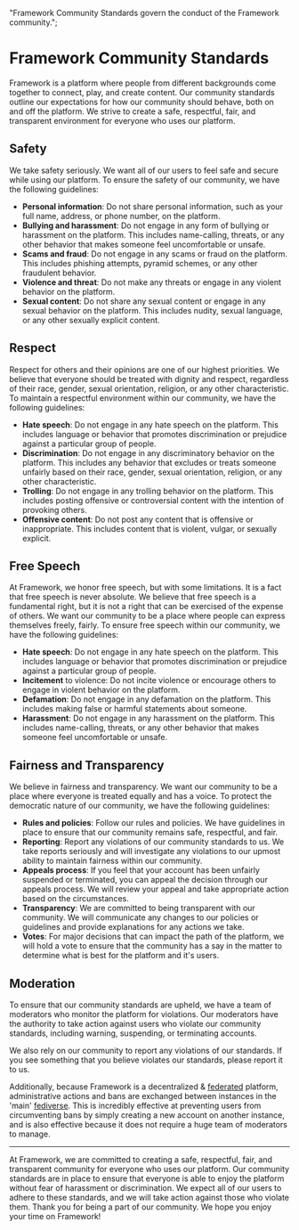   "Framework Community Standards govern the conduct of the Framework community.";

# Framework Community Standards

Framework is a platform where people from different backgrounds come together to connect, play, and create
content. Our community standards outline our expectations for how our community should behave, both on and
off the platform. We strive to create a safe, respectful, fair, and transparent environment for everyone
who uses our platform.

## Safety

We take safety seriously. We want all of our users to feel safe and secure while using our platform. To
ensure the safety of our community, we have the following guidelines:

- **Personal information**: Do not share personal information, such as your full name, address, or phone
  number, on the platform.
- **Bullying and harassment**: Do not engage in any form of bullying or harassment on the platform. This
  includes name-calling, threats, or any other behavior that makes someone feel uncomfortable or unsafe.
- **Scams and fraud**: Do not engage in any scams or fraud on the platform. This includes phishing
  attempts, pyramid schemes, or any other fraudulent behavior.
- **Violence and threat**: Do not make any threats or engage in any violent behavior on the platform.
- **Sexual content**: Do not share any sexual content or engage in any sexual behavior on the platform.
  This includes nudity, sexual language, or any other sexually explicit content.

## Respect

Respect for others and their opinions are one of our highest priorities. We believe that everyone should
be treated with dignity and respect, regardless of their race, gender, sexual orientation, religion,
or any other characteristic. To maintain a respectful environment within our community, we have the
following guidelines:

- **Hate speech**: Do not engage in any hate speech on the platform. This includes language or behavior
  that promotes discrimination or prejudice against a particular group of people.
- **Discrimination**: Do not engage in any discriminatory behavior on the platform. This includes any
  behavior that excludes or treats someone unfairly based on their race, gender, sexual orientation,
  religion, or any other characteristic.
- **Trolling**: Do not engage in any trolling behavior on the platform. This includes posting offensive
  or controversial content with the intention of provoking others.
- **Offensive content**: Do not post any content that is offensive or inappropriate. This includes content
  that is violent, vulgar, or sexually explicit.

## Free Speech

At Framework, we honor free speech, but with some limitations. It is a fact that free speech is never
absolute. We believe that free speech is a fundamental right, but it is not a right that can be exercised
of the expense of others. We want our community to be a place where people can express themselves freely,
fairly. To ensure free speech within our community, we have the following guidelines:

- **Hate speech**: Do not engage in any hate speech on the platform. This includes language or behavior
  that promotes discrimination or prejudice against a particular group of people.
- **Incitement** to violence: Do not incite violence or encourage others to engage in violent behavior on
  the platform.
- **Defamation**: Do not engage in any defamation on the platform. This includes making false or harmful
  statements about someone.
- **Harassment**: Do not engage in any harassment on the platform. This includes name-calling, threats,
  or any other behavior that makes someone feel uncomfortable or unsafe.

## Fairness and Transparency

We believe in fairness and transparency. We want our community to be a place where everyone is treated
equally and has a voice. To protect the democratic nature of our community, we have the following
guidelines:

- **Rules and policies**: Follow our rules and policies. We have guidelines in place to ensure that our
  community remains safe, respectful, and fair.
- **Reporting**: Report any violations of our community standards to us. We take reports seriously and
  will investigate any violations to our upmost ability to maintain fairness within our community.
- **Appeals process**: If you feel that your account has been unfairly suspended or terminated, you can
  appeal the decision through our appeals process. We will review your appeal and take appropriate action
  based on the circumstances.
- **Transparency**: We are committed to being transparent with our community. We will communicate any
  changes to our policies or guidelines and provide explanations for any actions we take.
- **Votes**: For major decisions that can impact the path of the platform, we will hold a vote to ensure
  that the community has a say in the matter to determine what is best for the platform and it's users.

## Moderation

To ensure that our community standards are upheld, we have a team of moderators who monitor the platform
for violations. Our moderators have the authority to take action against users who violate our community
standards, including warning, suspending, or terminating accounts.

We also rely on our community to report any violations of our standards. If you see something that you
believe violates our standards, please report it to us.

Additionally, because Framework is a decentralized & [federated](<https://www.wikiwand.com/en/Federation_(information_technology)>) platform,
administrative actions and bans are exchanged between instances in the 'main' [fediverse](https://www.wikiwand.com/en/Fediverse). This is incredibly
effective at preventing users from circumventing bans by simply creating a new account on another instance,
and is also effective because it does not require a huge team of moderators to manage.

---

At Framework, we are committed to creating a safe, respectful, fair, and transparent community for
everyone who uses our platform. Our community standards are in place to ensure that everyone is able to
enjoy the platform without fear of harassment or discrimination. We expect all of our users to adhere to
these standards, and we will take action against those who violate them. Thank you for being a part of
our community. We hope you enjoy your time on Framework!
